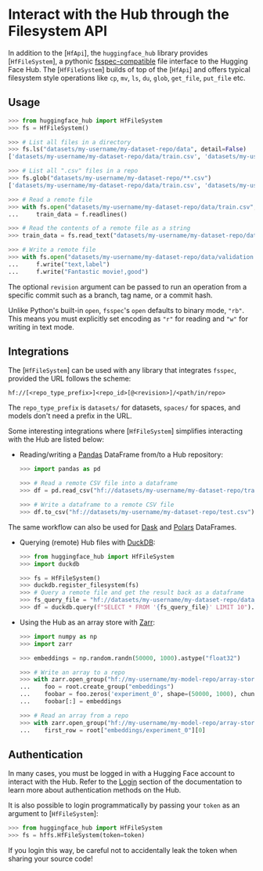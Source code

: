 # Interact with the Hub through the Filesystem API

In addition to the [`HfApi`], the `huggingface_hub` library provides [`HfFileSystem`], a pythonic [fsspec-compatible](https://filesystem-spec.readthedocs.io/en/latest/) file interface to the Hugging Face Hub. The [`HfFileSystem`] builds of top of the [`HfApi`] and offers typical filesystem style operations like `cp`, `mv`, `ls`, `du`, `glob`, `get_file`, `put_file` etc.

## Usage

```python
>>> from huggingface_hub import HfFileSystem
>>> fs = HfFileSystem()

>>> # List all files in a directory
>>> fs.ls("datasets/my-username/my-dataset-repo/data", detail=False)
['datasets/my-username/my-dataset-repo/data/train.csv', 'datasets/my-username/my-dataset-repo/data/test.csv']

>>> # List all ".csv" files in a repo
>>> fs.glob("datasets/my-username/my-dataset-repo/**.csv")
['datasets/my-username/my-dataset-repo/data/train.csv', 'datasets/my-username/my-dataset-repo/data/test.csv']

>>> # Read a remote file 
>>> with fs.open("datasets/my-username/my-dataset-repo/data/train.csv", "r") as f:
...     train_data = f.readlines()

>>> # Read the contents of a remote file as a string
>>> train_data = fs.read_text("datasets/my-username/my-dataset-repo/data/train.csv", revision="dev")

>>> # Write a remote file
>>> with fs.open("datasets/my-username/my-dataset-repo/data/validation.csv", "w") as f:
...     f.write("text,label")
...     f.write("Fantastic movie!,good")
```

The optional `revision` argument can be passed to run an operation from a specific commit such as a branch, tag name, or a commit hash.

Unlike Python's built-in `open`, `fsspec`'s `open` defaults to binary mode, `"rb"`. This means you must explicitly set encoding as `"r"` for reading and `"w"` for writing in text mode.

## Integrations

The [`HfFileSystem`] can be used with any library that integrates `fsspec`, provided the URL follows the scheme:

```
hf://[<repo_type_prefix>]<repo_id>[@<revision>]/<path/in/repo>
```

The `repo_type_prefix` is `datasets/` for datasets, `spaces/` for spaces, and models don't need a prefix in the URL.

Some interesting integrations where [`HfFileSystem`] simplifies interacting with the Hub are listed below:

* Reading/writing a [Pandas](https://pandas.pydata.org/pandas-docs/stable/user_guide/io.html#reading-writing-remote-files) DataFrame from/to a Hub repository:

  ```python
  >>> import pandas as pd

  >>> # Read a remote CSV file into a dataframe
  >>> df = pd.read_csv("hf://datasets/my-username/my-dataset-repo/train.csv")

  >>> # Write a dataframe to a remote CSV file
  >>> df.to_csv("hf://datasets/my-username/my-dataset-repo/test.csv")
  ```

The same workflow can also be used for [Dask](https://docs.dask.org/en/stable/how-to/connect-to-remote-data.html) and [Polars](https://pola-rs.github.io/polars/py-polars/html/reference/io.html) DataFrames.

* Querying (remote) Hub files with [DuckDB](https://duckdb.org/docs/guides/python/filesystems):

  ```python
  >>> from huggingface_hub import HfFileSystem
  >>> import duckdb

  >>> fs = HfFileSystem()
  >>> duckdb.register_filesystem(fs)
  >>> # Query a remote file and get the result back as a dataframe
  >>> fs_query_file = "hf://datasets/my-username/my-dataset-repo/data_dir/data.parquet"
  >>> df = duckdb.query(f"SELECT * FROM '{fs_query_file}' LIMIT 10").df()
  ```

* Using the Hub as an array store with [Zarr](https://zarr.readthedocs.io/en/stable/tutorial.html#io-with-fsspec):

  ```python
  >>> import numpy as np
  >>> import zarr

  >>> embeddings = np.random.randn(50000, 1000).astype("float32")

  >>> # Write an array to a repo
  >>> with zarr.open_group("hf://my-username/my-model-repo/array-store", mode="w") as root:
  ...    foo = root.create_group("embeddings")
  ...    foobar = foo.zeros('experiment_0', shape=(50000, 1000), chunks=(10000, 1000), dtype='f4')
  ...    foobar[:] = embeddings

  >>> # Read an array from a repo
  >>> with zarr.open_group("hf://my-username/my-model-repo/array-store", mode="r") as root:
  ...    first_row = root["embeddings/experiment_0"][0]
  ```

## Authentication

In many cases, you must be logged in with a Hugging Face account to interact with the Hub. Refer to the [Login](../quick-start#login) section of the documentation to learn more about authentication methods on the Hub. 

It is also possible to login programmatically by passing your `token` as an argument to [`HfFileSystem`]:

```python
>>> from huggingface_hub import HfFileSystem
>>> fs = hffs.HfFileSystem(token=token)
```

If you login this way, be careful not to accidentally leak the token when sharing your source code!
